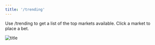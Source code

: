 ```yaml
---
title: '/trending'
---
```


Use /trending to get a list of the top markets available. Click a market to place a bet.

![title](/images/trending_example.png)